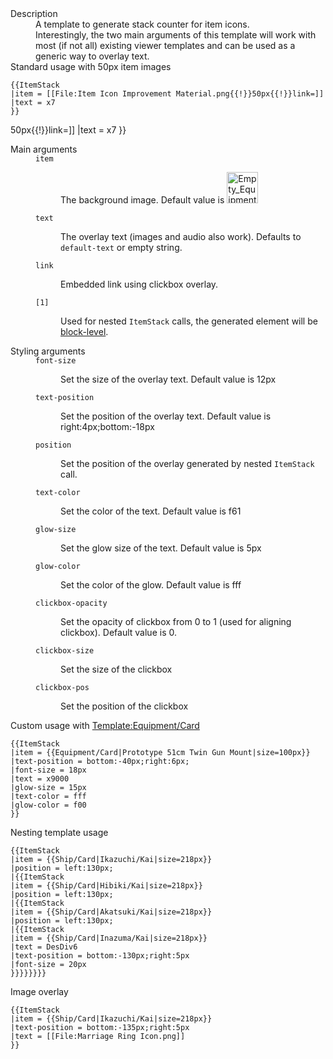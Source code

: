 ;Description
:A template to generate stack counter for item icons.
:Interestingly, the two main arguments of this template will work with most (if not all) existing viewer templates and can be used as a generic way to overlay text.
;Standard usage with 50px item images
<pre>
{{ItemStack
|item = [[File:Item Icon Improvement Material.png{{!}}50px{{!}}link=]]
|text = x7
}}
</pre>
{{ItemStack
|item = [[File:Item Icon Improvement Material.png{{!}}50px{{!}}link=]]
|text = x7
}}
;Main arguments
:<code><nowiki>item</nowiki></code>
::The background image. Default value is [[File:Empty Equipment Card.png|50px|link=]]
:<code><nowiki>text</nowiki></code>
::The overlay text (images and audio also work). Defaults to <code>default-text</code> or empty string.
:<code><nowiki>link</nowiki></code>
::Embedded link using clickbox overlay.
:<code><nowiki>[1]</nowiki></code>
::Used for nested <code><nowiki>ItemStack</nowiki></code> calls, the generated element will be [[Wikipedia:HTML_element#Block_elements|block-level]].
;Styling arguments
:<code><nowiki>font-size</nowiki></code>
::Set the size of the overlay text. Default value is 12px
:<code><nowiki>text-position</nowiki></code>
::Set the position of the overlay text. Default value is right:4px;bottom:-18px
:<code><nowiki>position</nowiki></code>
::Set the position of the overlay generated by nested <code><nowiki>ItemStack</nowiki></code> call.
:<code><nowiki>text-color</nowiki></code>
::Set the color of the text. Default value is f61
:<code><nowiki>glow-size</nowiki></code>
::Set the glow size of the text. Default value is 5px
:<code><nowiki>glow-color</nowiki></code>
::Set the color of the glow. Default value is fff
:<code><nowiki>clickbox-opacity</nowiki></code>
::Set the opacity of clickbox from 0 to 1 (used for aligning clickbox). Default value is 0.
:<code><nowiki>clickbox-size</nowiki></code>
::Set the size of the clickbox
:<code><nowiki>clickbox-pos</nowiki></code>
::Set the position of the clickbox

;Custom usage with [[Template:Equipment/Card]]
<pre>
{{ItemStack
|item = {{Equipment/Card|Prototype 51cm Twin Gun Mount|size=100px}}
|text-position = bottom:-40px;right:6px;
|font-size = 18px
|text = x9000
|glow-size = 15px
|text-color = fff
|glow-color = f00
}}
</pre>
{{ItemStack
|item = {{Equipment/Card|Prototype 51cm Twin Gun Mount|size=100px}}
|text-position = bottom:-40px;right:6px;
|font-size = 18px
|text = x9000
|glow-size = 8px
|text-color = fff
|glow-color = f00
}}
;Nesting template usage
<pre>
{{ItemStack
|item = {{Ship/Card|Ikazuchi/Kai|size=218px}}
|position = left:130px;
|{{ItemStack
|item = {{Ship/Card|Hibiki/Kai|size=218px}}
|position = left:130px;
|{{ItemStack
|item = {{Ship/Card|Akatsuki/Kai|size=218px}}
|position = left:130px;
|{{ItemStack
|item = {{Ship/Card|Inazuma/Kai|size=218px}}
|text = DesDiv6
|text-position = bottom:-130px;right:5px
|font-size = 20px
}}}}}}}}
</pre>
{{ItemStack
|item = {{Ship/Card|Ikazuchi/Kai|size=218px}}
|position = left:130px;
|{{ItemStack
|item = {{Ship/Card|Hibiki/Kai|size=218px}}
|position = left:130px;
|{{ItemStack
|item = {{Ship/Card|Akatsuki/Kai|size=218px}}
|position = left:130px;
|{{ItemStack
|item = {{Ship/Card|Inazuma/Kai|size=218px}}
|text = DesDiv6
|text-position = bottom:-130px;right:5px
|font-size = 20px
}}}}}}}}
;Image overlay
<pre>
{{ItemStack
|item = {{Ship/Card|Ikazuchi/Kai|size=218px}}
|text-position = bottom:-135px;right:5px
|text = [[File:Marriage Ring Icon.png]]
}}
</pre>
{{ItemStack
|item = {{Ship/Card|Ikazuchi/Kai|size=218px}}
|text-position = bottom:-135px;right:5px
|text = [[File:Marriage Ring Icon.png]]
}}